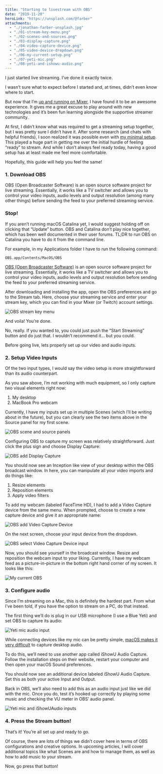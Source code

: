 ```yaml
---
title: "Starting to livestream with OBS"
date: "2019-11-20"
heroLink: "https://unsplash.com/@farber"
attachments:
  - "./jonathan-farber-unsplash.jpg"
  - "./01-stream-key-menu.png"
  - "./02-scenes-and-sources.png"
  - "./03-display-capture.png"
  - "./04-video-capture-device.png"
  - "./05-video-device-dropdown.png"
  - "./06-my-current-setup.png"
  - "./07-yeti-mic.png"
  - "./08-yeti-and-ishowu-audio.png"
---
```


I just started live streaming. I’ve done it exactly twice.

I wasn’t sure what to expect before I started and, at times, didn’t even know where to start.

But now that I’m [up and running on Mixer](https://mixer.com/ryanharris), I have found it to be an awesome experience. It gives me a great excuse to play around with new technologies and it’s been fun learning alongside the supportive streamer community.

At first, I didn’t know what was required to get a streaming setup together, but I was pretty sure I didn’t have it. After some research (and chats with helpful friends), I soon realized it was possible even with [my minimal setup](https://ryanharris.dev/uses/). This played a huge part in getting me over the initial hurdle of feeling “ready” to stream. And while I don’t always feel ready today, having a good setup has at least made me feel more comfortable.

Hopefully, this guide will help you feel the same!

### 1. Download OBS

OBS (Open Broadcaster Software) is an open source software project for live streaming. Essentially, it works like a TV switcher and allows you to control your video inputs, audio levels and output resolution (among many other things) before sending the feed to your preferred streaming service.

### Stop!

If you aren’t running macOS Catalina yet, I would suggest holding off on clicking that “Update” button. OBS and Catalina don’t play nice together, which has been well documented in their user forums. TL;DR to run OBS on Catalina you have to do it from the command line.

For example, in my Applications folder I have to run the following command:

```
OBS.app/Contents/MacOS/OBS
```

[OBS (Open Broadcaster Software)](https://obsproject.com/) is an open source software project for live streaming. Essentially, it works like a TV switcher and allows you to control your video inputs, audio levels and output resolution before sending the feed to your preferred streaming service.

After downloading and installing the app, open the OBS preferences and go to the Stream tab. Here, choose your streaming service and enter your stream key, which you can find in your Mixer (or Twitch) account settings.

![OBS stream key menu](./01-stream-key-menu.png)

And voila! You’re done.

No, really. If you wanted to, you could just push the “Start Streaming” button and do just that. I wouldn’t recommend it… but you could.

Before going live, lets properly set up our video and audio inputs.

### 2. Setup Video Inputs

Of the two input types, I would say the video setup is more straightforward than its audio counterpart.

As you saw above, I’m not working with much equipment, so I only capture two visual elements right now:

1. My desktop
2. MacBook Pro webcam

Currently, I have my inputs set up in multiple Scenes (which I’ll be writing about in the future), but you can clearly see the two items above in the Source panel for my first scene.

![OBS scene and source panels](./02-scenes-and-sources.png)

Configuring OBS to capture my screen was relatively straightforward. Just click the plus sign and choose Display Capture:

![OBS add Display Capture](./03-display-capture.png)

You should now see an Inception like view of your desktop within the OBS broadcast window. In here, you can manipulate all your video imports and do things like:

1. Resize elements
2. Reposition elements
3. Apply video filters

To add my webcam (labeled FaceTime HD), I had to add a Video Capture device from the same menu. When prompted, choose to create a new capture device and give it an appropriate name:

![OBS add Video Capture Device](./04-video-capture-device.png)

On the next screen, choose your input device from the dropdown.

![OBS select Video Capture Device input](./05-video-device-dropdown.png)

Now, you should see yourself in the broadcast window. Resize and reposition the webcam input to your liking. Currently, I have my webcam feed as a picture-in-picture in the bottom right hand corner of my screen. It looks like this:

![My current OBS](./06-my-current-setup.png)

### 3. Configure audio

Since I’m streaming on a Mac, this is definitely the hardest part. From what I’ve been told, if you have the option to stream on a PC, do that instead.

The first thing we’ll do is plug in our USB microphone (I use a Blue Yeti) and set OBS to capture its audio:

![Yeti mic audio input](./07-yeti-mic.png)

While connecting devices like my mic can be pretty simple, [macOS makes it very difficult](https://lofi-gaming.org.uk/blog/2016/09/17/capture-mac-desktop-audio-obs/) to capture desktop audio.

To do this, we’ll need to use another app called iShowU Audio Capture. Follow the installation steps on their website, restart your computer and then open your macOS Sound preferences.

You should now see an additional device labeled iShowU Audio Capture. Set this as both your active Input and Output.

Back in OBS, we’ll also need to add this as an audio input just like we did with the mic. Once you do, test it’s hooked up correctly by playing some music and checking the VU meter in OBS’ audio panel.

![Yeti mic and iShowUAudio inputs](./08-yeti-and-ishowu-audio.png)

### 4. Press the Stream button!

That’s it! You’re all set up and ready to go.

Of course, there are lots of things we didn’t cover here in terms of OBS configurations and creative options. In upcoming articles, I will cover additional topics like what Scenes are and how to manage them, as well as how to add music to your stream.

Now, go press that button!
